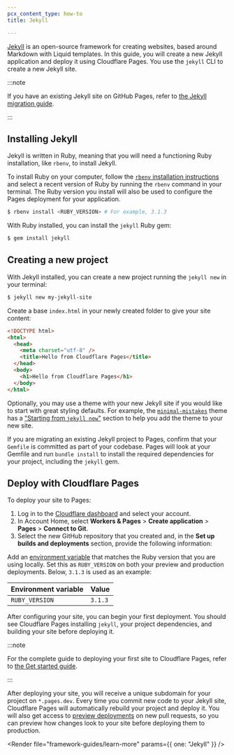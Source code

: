 ```yaml
---
pcx_content_type: how-to
title: Jekyll

---
```



[Jekyll](https://jekyllrb.com/) is an open-source framework for creating websites, based around Markdown with Liquid templates. In this guide, you will create a new Jekyll application and deploy it using Cloudflare Pages. You use the `jekyll` CLI to create a new Jekyll site.

:::note


If you have an existing Jekyll site on GitHub Pages, refer to [the Jekyll migration guide](/pages/migrations/migrating-jekyll-from-github-pages/).


:::

## Installing Jekyll

Jekyll is written in Ruby, meaning that you will need a functioning Ruby installation, like `rbenv`, to install Jekyll.

To install Ruby on your computer, follow the [`rbenv` installation instructions](https://github.com/rbenv/rbenv#installation) and select a recent version of Ruby by running the `rbenv` command in your terminal. The Ruby version you install will also be used to configure the Pages deployment for your application.

```sh
$ rbenv install <RUBY_VERSION> # For example, 3.1.3
```

With Ruby installed, you can install the `jekyll` Ruby gem:

```sh
$ gem install jekyll
```

## Creating a new project

With Jekyll installed, you can create a new project running the `jekyll new` in your terminal:

```sh
$ jekyll new my-jekyll-site
```

Create a base `index.html` in your newly created folder to give your site content:

```html
<!DOCTYPE html>
<html>
  <head>
    <meta charset="utf-8" />
    <title>Hello from Cloudflare Pages</title>
  </head>
  <body>
    <h1>Hello from Cloudflare Pages</h1>
  </body>
</html>
```

Optionally, you may use a theme with your new Jekyll site if you would like to start with great styling defaults. For example, the [`minimal-mistakes`](https://github.com/mmistakes/minimal-mistakes) theme has a ["Starting from `jekyll new`"](https://mmistakes.github.io/minimal-mistakes/docs/quick-start-guide/#starting-from-jekyll-new) section to help you add the theme to your new site.

<Render file="tutorials-before-you-start" />

<Render file="framework-guides/create-github-repository_no_init" />

If you are migrating an existing Jekyll project to Pages, confirm that your `Gemfile` is committed as part of your codebase. Pages will look at your Gemfile and run `bundle install` to install the required dependencies for your project, including the `jekyll` gem.

## Deploy with Cloudflare Pages

To deploy your site to Pages:

1. Log in to the [Cloudflare dashboard](https://dash.cloudflare.com/) and select your account.
2. In Account Home, select **Workers & Pages** > **Create application** > **Pages** > **Connect to Git**.
3. Select the new GitHub repository that you created and, in the **Set up builds and deployments** section, provide the following information:

<PagesBuildPreset framework="jekyll" />

Add an [environment variable](/pages/configuration/language-support-and-tools/) that matches the Ruby version that you are using locally. Set this as `RUBY_VERSION` on both your preview and production deployments. Below, `3.1.3` is used as an example:

| Environment variable | Value   |
| -------------------- | ------- |
| `RUBY_VERSION`       | `3.1.3` |

After configuring your site, you can begin your first deployment. You should see Cloudflare Pages installing `jekyll`, your project dependencies, and building your site before deploying it.

:::note


For the complete guide to deploying your first site to Cloudflare Pages, refer to [the Get started guide](/pages/get-started/).


:::

After deploying your site, you will receive a unique subdomain for your project on `*.pages.dev`.
Every time you commit new code to your Jekyll site, Cloudflare Pages will automatically rebuild your project and deploy it. You will also get access to [preview deployments](/pages/configuration/preview-deployments/) on new pull requests, so you can preview how changes look to your site before deploying them to production.

<Render file="framework-guides/learn-more" params={{ one: "Jekyll" }} />
